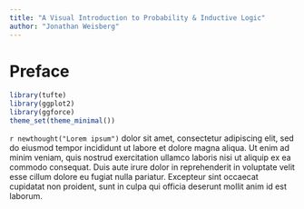 ```yaml
---
title: "A Visual Introduction to Probability & Inductive Logic"
author: "Jonathan Weisberg"
---
```


# Preface {-}

```r
library(tufte)
library(ggplot2)
library(ggforce)
theme_set(theme_minimal())
```

`r newthought("Lorem ipsum")` dolor sit amet, consectetur adipiscing elit, sed do eiusmod tempor incididunt ut labore et dolore magna aliqua. Ut enim ad minim veniam, quis nostrud exercitation ullamco laboris nisi ut aliquip ex ea commodo consequat. Duis aute irure dolor in reprehenderit in voluptate velit esse cillum dolore eu fugiat nulla pariatur. Excepteur sint occaecat cupidatat non proident, sunt in culpa qui officia deserunt mollit anim id est laborum.$\,$